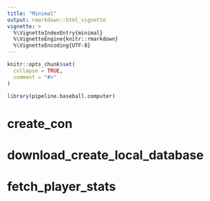 ```yaml
---
title: "Minimal"
output: rmarkdown::html_vignette
vignette: >
  %\VignetteIndexEntry{minimal}
  %\VignetteEngine{knitr::rmarkdown}
  %\VignetteEncoding{UTF-8}
---
```


```r
knitr::opts_chunk$set(
  collapse = TRUE,
  comment = "#>"
)
```

```r
library(pipeline.baseball.computer)
```

<!-- WARNING - This vignette is generated by {fusen} from dev/flat_minimal_package.Rmd: do not edit by hand -->

<!--
 You need to run the 'description' chunk in the '0-dev_history.Rmd' file before continuing your code there.
-->


# create_con

# download_create_local_database

# fetch_player_stats

